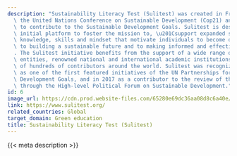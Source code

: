 ```yaml
---
description: "Sustainability Literacy Test (Sulitest) was created in France after\
  \ the United Nations Conference on Sustainable Development (Cop21) and designed\
  \ to contribute to the Sustainable Development Goals. Sulitest is designed as an\
  \ initial platform to foster the mission to, \u201Csupport expanded sustainability\
  \ knowledge, skills and mindset that motivate individuals to become deeply committed\
  \ to building a sustainable future and to making informed and effective decisions\u201D\
  . The Sulitest initiative benefits from the support of a wide range of United Nations\
  \ entities, renowned national and international academic institutions, and the trust\
  \ of hundreds of contributors around the world. Sulitest was recognized in 2016\
  \ as one of the first featured initiatives of the UN Partnerships for Sustainable\
  \ Development Goals, and in 2017 as a contributor to the review of the 2030 Agenda\
  \ through the High-level Political Forum on Sustainable Development."
id: 6
image_url: https://cdn.prod.website-files.com/65280e69dc36aa08d8c6a40e/65280e69dc36aa08d8c6a43b_logo-sulitest-certification-developpement-durable.svg
link: https://www.sulitest.org/
related_countries: Global
target_domain: Green education
title: Sustainability Literacy Test (Sulitest)
---
```


{{< meta description >}}